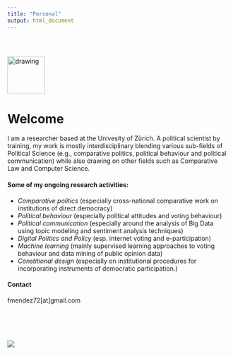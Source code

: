 ```yaml
---
title: "Personal"
output: html_document
---
```


<style type="text/css">
.title {
  display: none;
}

#getting-started img {
  margin-right: 10px;
}

</style>

<div class="row" style="padding-top: 30px;">
<div class="col-sm-6">

<img src="images/fm.png" alt="drawing" width="85" height="85"/>

# **Welcome**

I am a researcher based at the Univesity of Zürich. A political scientist by training, my work is mostly interdisciplinary blending various sub-fields of Political Science (e.g., comparative politics, political behaviour and political communication) while also drawing on other fields such as Comparative Law and Computer Science. 

#### Some of my ongoing research activities:
*   *Comparative politics* (especially cross-national comparative work on institutions of direct democracy)  
*   *Political behaviour* (especially political attitudes and voting behaviour)
*   *Political communication* (especially around the analysis of Big Data using topic modeling and sentiment analysis techniques)  
*   *Digital Politics and Policy * (esp. internet voting and e-participation)  
*   *Machine learning* (mainly supervised learning approaches to voting behaviour and data mining of public opinion data)
*   *Constitional design* (especially on institutional procedures for incorporating instruments of democratic participation.)

#### Contact
fmendez72[at]gmail.com

</div>
<div class="col-sm-6">

<br/><br/><br/><br/>
<a href = "https://fmendez72.github.io/web/">
![](images/wordcloudBlue.png)
</a>
</div>
